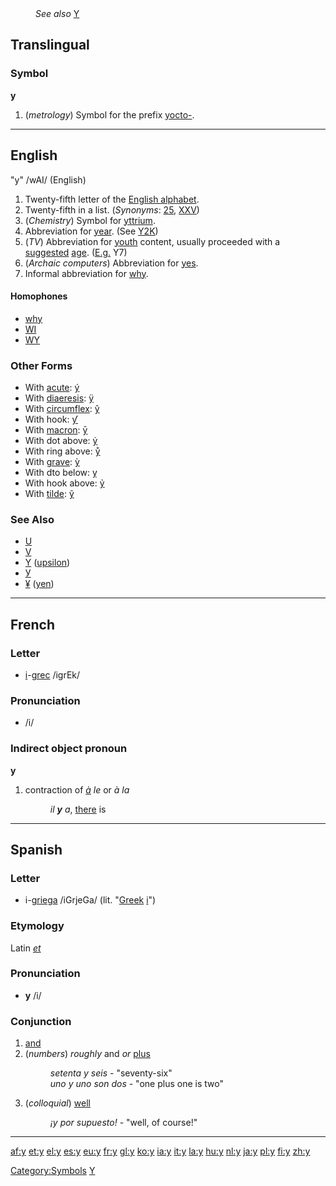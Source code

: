 :''See also'' [[Y]]
==Translingual==
===Symbol===
'''y'''

#(''metrology'') Symbol for the prefix [[yocto-]].

----
==English==

"y" /wAI/  (English)

# Twenty-fifth letter of the [[Wiktionary:About Roman script|English alphabet]].
# Twenty-fifth in a list. (''Synonyms'': [[25]], [[XXV]])
# (''Chemistry'') Symbol for [[yttrium]].
# Abbreviation for [[year]]. (See [[Y2K]])
# (''TV'') Abbreviation for [[youth]] content, usually proceeded with a [[suggested]] [[age]]. ([[E.g.]] Y7)
# (''Archaic computers'') Abbreviation for [[yes]].
# Informal abbreviation for [[why]].

====Homophones====
*[[why]]
*[[WI]]
*[[WY]]

===Other Forms===
*With [[acute]]: [[ý]]
*With [[diaeresis]]: [[ÿ]]
*With [[circumflex]]: [[ŷ]]
*With hook: [[ƴ]]
*With [[macron]]: [[ȳ]]
*With dot above: [[ẏ]]
*With ring above: [[ẙ]]
*With [[grave]]: [[ỳ]]
*With dto below: [[ỵ]]
*With hook above: [[ỷ]]
*With [[tilde]]: [[ỹ]]
===See Also===
*[[U]]
*[[V]]
*[[Υ]] ([[upsilon]])
*[[У]]
*[[¥]] ([[yen]])

----

==French==
===Letter===
*[[i]]-[[grec]] /igrEk/

=== Pronunciation ===
* /i/

=== Indirect object pronoun ===

'''y'''

#contraction of ''[[à]] le'' or ''à la''
#:''il '''y''' a'', [[there]] is

----

==Spanish==
===Letter===
*i-[[griega]] /iGrjeGa/ (lit. "[[Greek]] [[i]]")
===Etymology===
Latin ''[[et]]''

=== Pronunciation ===
*'''y''' /i/

=== Conjunction ===
# [[and]]
# (''numbers'') ''roughly'' and ''or'' [[plus]] 
#: ''setenta y seis'' - "seventy-six"
#: ''uno y uno son dos'' - "one plus one is two"
# (''colloquial'') [[well]]
#: ''¡y por supuesto!'' - "well, of course!"

----

[[Category:Symbols]]
[[Category:Latin letters|Y]]

[[af:y]]
[[et:y]]
[[el:y]]
[[es:y]]
[[eu:y]]
[[fr:y]]
[[gl:y]]
[[ko:y]]
[[ia:y]]
[[it:y]]
[[la:y]]
[[hu:y]]
[[nl:y]]
[[ja:y]]
[[pl:y]]
[[fi:y]]
[[zh:y]]